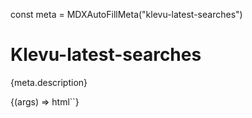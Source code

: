 const meta = MDXAutoFillMeta("klevu-latest-searches")

<Meta
  title="Components/Latest searches"
  component="klevu-latest-searches"
  argTypes={meta.argTypes}
  parameters={meta.parameters}
/>

# Klevu-latest-searches

<Description>{meta.description}</Description>

<Canvas>
  <Story name="Latest searches">{(args) => html`<klevu-latest-searches></klevu-latest-searches>`}</Story>
</Canvas>
